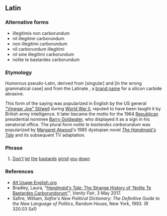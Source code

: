==Latin==

===Alternative forms===
* illegitimis non carborundum
* nil illegitimi carborundum
* non illegitimi carborundum
* nil carborundum illegitimi
* nil sine illegitimi carborundum
* nolite te bastardes carborundum

===Etymology===
Humorous pseudo-Latin, derived from {{m|la|noli||[[do]] [[not]] [[permit]]}} [singular] and {{m|la|illegitimi||[[bastard]]s}} [in the wrong grammatical case] and from the Latinate {{der|la|en|carborundum}}, a [[brand name]] for a silicon carbide abrasive. 

This form of the saying was popularized in English by the US general [[:w:"Vinegar Joe" Stilwell|"Vinegar Joe" Stilwell]] during [[:w:World War II|World War II]], reputed to have been taught it by British army intelligence. It later became the motto for the 1964 [[:w:Republican Party (US)|Republican]] presidential nominee [[:w:Barry Goldwater|Barry Goldwater]], who displayed it as a sign in his senatorial office. The plural form ''nolite te bastardes carborundum'' was popularized by [[:w:Margaret Atwood|Margaret Atwood]]'s 1985 dystopian novel ''[[:w:The Handmaid's Tale|The Handmaid's Tale]]'' and its subsequent TV adaptation.

===Phrase===
{{head|la|phrase}}

# {{label|la|jocular}} [[don't|Don't]] [[let]] [[the]] [[bastard]]s [[grind]] [[you]] [[down]]

===References===
* [http://alt-usage-english.org/excerpts/fxillegi.html Alt Usage English.org]
* Bradley, Laura, "[https://www.vanityfair.com/hollywood/2017/05/handmaids-tale-nolite-te-bastardes-carborundorum-origin-margaret-atwood ''Handmaid's Tale'': The Strange History of 'Nolite Te Bastardes Carborundorum']", ''Vanity Fair'', 3 May 2017.
* Safire, William, ''Safire's New Political Dictionary: The Definitive Guide to the New Language of Politics'', Random House, New York, 1993. (R 320.03 Sa1)